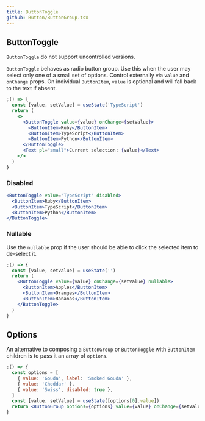 ```yaml
---
title: ButtonToggle
github: Button/ButtonGroup.tsx
---
```



## ButtonToggle

<MessageBar noActions intent="inform">
  <Code>ButtonToggle</Code> do not support uncontrolled versions.
</MessageBar>

`ButtonToggle` behaves as radio button group. Use this when the user may select only one of a small set of options.
Control externally via `value` and `onChange` props. On individual `ButtonItem`, `value` is optional and will fall back to the text if absent.

```jsx
;() => {
  const [value, setValue] = useState('TypeScript')
  return (
    <>
      <ButtonToggle value={value} onChange={setValue}>
        <ButtonItem>Ruby</ButtonItem>
        <ButtonItem>TypeScript</ButtonItem>
        <ButtonItem>Python</ButtonItem>
      </ButtonToggle>
      <Text pl="small">Current selection: {value}</Text>
    </>
  )
}
```

### Disabled

```jsx
<ButtonToggle value="TypeScript" disabled>
  <ButtonItem>Ruby</ButtonItem>
  <ButtonItem>TypeScript</ButtonItem>
  <ButtonItem>Python</ButtonItem>
</ButtonToggle>
```

### Nullable

Use the `nullable` prop if the user should be able to click the selected item to de-select it.

```jsx
;() => {
  const [value, setValue] = useState('')
  return (
    <ButtonToggle value={value} onChange={setValue} nullable>
      <ButtonItem>Apples</ButtonItem>
      <ButtonItem>Oranges</ButtonItem>
      <ButtonItem>Bananas</ButtonItem>
    </ButtonToggle>
  )
}
```

## Options

An alternative to composing a `ButtonGroup` or `ButtonToggle` with `ButtonItem` children is to pass it an array of `options`.

```jsx
;() => {
  const options = [
    { value: 'Gouda', label: 'Smoked Gouda' },
    { value: 'Cheddar' },
    { value: 'Swiss', disabled: true },
  ]
  const [value, setValue] = useState([options[0].value])
  return <ButtonGroup options={options} value={value} onChange={setValue} />
}
```
